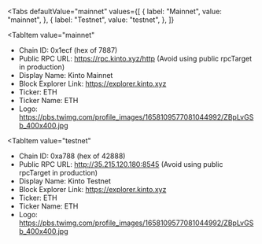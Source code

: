
<Tabs
 defaultValue="mainnet"
  values={[
    { label: "Mainnet", value: "mainnet", },
    { label: "Testnet", value: "testnet", },
  ]}
>
<TabItem
  value="mainnet"
>

- Chain ID: 0x1ecf (hex of 7887)
- Public RPC URL: https://rpc.kinto.xyz/http (Avoid using public rpcTarget in production)
- Display Name: Kinto Mainnet
- Block Explorer Link: https://explorer.kinto.xyz
- Ticker: ETH
- Ticker Name: ETH
- Logo: https://pbs.twimg.com/profile_images/1658109577081044992/ZBpLvGSb_400x400.jpg

</TabItem>

<TabItem
  value="testnet"
>

- Chain ID: 0xa788 (hex of 42888)
- Public RPC URL: http://35.215.120.180:8545 (Avoid using public rpcTarget in production)
- Display Name: Kinto Testnet
- Block Explorer Link: https://explorer.kinto.xyz
- Ticker: ETH
- Ticker Name: ETH
- Logo: https://pbs.twimg.com/profile_images/1658109577081044992/ZBpLvGSb_400x400.jpg

</TabItem>
</Tabs>
